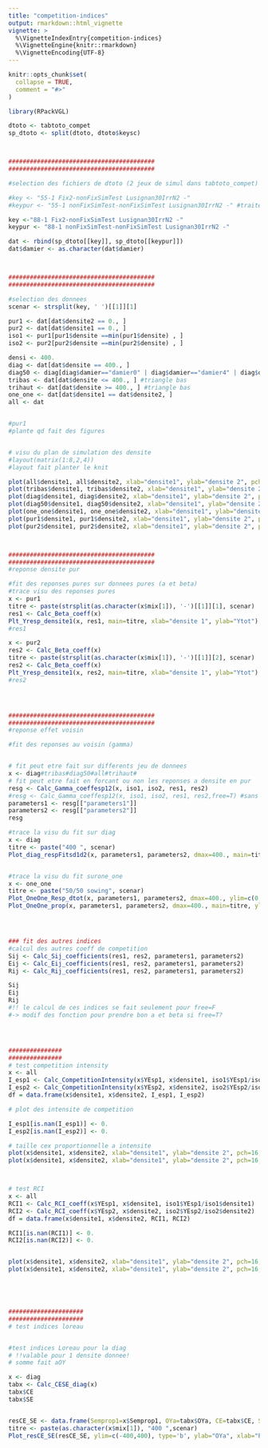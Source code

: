 ```yaml
---
title: "competition-indices"
output: rmarkdown::html_vignette
vignette: >
  %\VignetteIndexEntry{competition-indices}
  %\VignetteEngine{knitr::rmarkdown}
  %\VignetteEncoding{UTF-8}
---
```


```r
knitr::opts_chunk$set(
  collapse = TRUE,
  comment = "#>"
)
```

```r
library(RPackVGL)
```




```r


dtoto <- tabtoto_compet
sp_dtoto <- split(dtoto, dtoto$keysc)



#########################################
#########################################

#selection des fichiers de dtoto (2 jeux de simul dans tabtoto_compet)

#key <- "55-1 Fix2-nonFixSimTest Lusignan30IrrN2 -"
#keypur <- "55-1 nonFixSimTest-nonFixSimTest Lusignan30IrrN2 -" #traitement pur en plus

key <-"88-1 Fix2-nonFixSimTest Lusignan30IrrN2 -"
keypur <- "88-1 nonFixSimTest-nonFixSimTest Lusignan30IrrN2 -"

dat <- rbind(sp_dtoto[[key]], sp_dtoto[[keypur]])
dat$damier <- as.character(dat$damier)



#########################################
#########################################

#selection des donnees
scenar <- strsplit(key, ' ')[[1]][1]

pur1 <- dat[dat$densite2 == 0., ]
pur2 <- dat[dat$densite1 == 0., ]
iso1 <- pur1[pur1$densite ==min(pur1$densite) , ]
iso2 <- pur2[pur2$densite ==min(pur2$densite) , ]

densi <- 400.
diag <- dat[dat$densite == 400., ]
diag50 <- diag[diag$damier=="damier0" | diag$damier=="damier4" | diag$damier=="damier8",] #point 50/50
tribas <- dat[dat$densite <= 400., ] #triangle bas
trihaut <- dat[dat$densite >= 400., ] #triangle bas
one_one <- dat[dat$densite1 == dat$densite2, ]
all <- dat


#pur1
#plante qd fait des figures


# visu du plan de simulation des densite
#layout(matrix(1:8,2,4))
#layout fait planter le knit

plot(all$densite1, all$densite2, xlab="densite1", ylab="densite 2", pch=16, cex=2, main ="all", xlim=c(0,400), ylim=c(0,400))
plot(tribas$densite1, tribas$densite2, xlab="densite1", ylab="densite 2", pch=16, cex=2, main ="tribas", xlim=c(0,400), ylim=c(0,400))
plot(diag$densite1, diag$densite2, xlab="densite1", ylab="densite 2", pch=16, cex=2, main ="diag", xlim=c(0,400), ylim=c(0,400))
plot(diag50$densite1, diag50$densite2, xlab="densite1", ylab="densite 2", pch=16, cex=2, main ="diag50", xlim=c(0,400), ylim=c(0,400))
plot(one_one$densite1, one_one$densite2, xlab="densite1", ylab="densite 2", pch=16, cex=2, main ="one_one", xlim=c(0,400), ylim=c(0,400))
plot(pur1$densite1, pur1$densite2, xlab="densite1", ylab="densite 2", pch=16, cex=2, main ="pur1", xlim=c(0,400), ylim=c(0,400))
plot(pur2$densite1, pur2$densite2, xlab="densite1", ylab="densite 2", pch=16, cex=2, main ="pur2", xlim=c(0,400), ylim=c(0,400))



#########################################
#########################################
#reponse densite pur

#fit des reponses pures sur donnees pures (a et beta)
#trace visu des reponses pures
x <- pur1
titre <- paste(strsplit(as.character(x$mix[1]), '-')[[1]][1], scenar)
res1 <- Calc_Beta_coeff(x)
Plt_Yresp_densite1(x, res1, main=titre, xlab="densite 1", ylab="Ytot")
#res1

x <- pur2
res2 <- Calc_Beta_coeff(x)
titre <- paste(strsplit(as.character(x$mix[1]), '-')[[1]][2], scenar)
res2 <- Calc_Beta_coeff(x)
Plt_Yresp_densite1(x, res2, main=titre, xlab="densite 1", ylab="Ytot")
#res2




#########################################
#########################################
#reponse effet voisin

#fit des reponses au voisin (gamma)


# fit peut etre fait sur differents jeu de donnees
x <- diag#tribas#diag50#all#trihaut#
# fit peut etre fait en forcant ou non les reponses a densite en pur
resg <- Calc_Gamma_coeffesp12(x, iso1, iso2, res1, res2)
#resg <- Calc_Gamma_coeffesp12(x, iso1, iso2, res1, res2,free=T) #sans forcage
parameters1 <- resg[["parameters1"]]
parameters2 <- resg[["parameters2"]]
resg

#trace la visu du fit sur diag
x <- diag
titre <- paste("400 ", scenar)
Plot_diag_respFitsd1d2(x, parameters1, parameters2, dmax=400., main=titre, xlab="densite diag", ylab="Ytot")


#trace la visu du fit surone_one
x <- one_one
titre <- paste("50/50 sowing", scenar)
Plot_OneOne_Resp_dtot(x, parameters1, parameters2, dmax=400., ylim=c(0,2300), main=titre, xlim=c(0, max(x$densite1+x$densite2)), xlab="densite one-one", ylab="Ytot")
Plot_OneOne_prop(x, parameters1, parameters2, dmax=400., main=titre, ylim=c(0,1), xlim=c(0, max(x$densite1+x$densite2)), xlab="densite one-one",ylab="sp prop")




### fit des autres indices
#calcul des autres coeff de competition
Sij <- Calc_Sij_coefficients(res1, res2, parameters1, parameters2)
Eij <- Calc_Eij_coefficients(res1, res2, parameters1, parameters2)
Rij <- Calc_Rij_coefficients(res1, res2, parameters1, parameters2)

Sij
Eij
Rij
#!! le calcul de ces indices se fait seulement pour free=F
#-> modif des fonction pour prendre bon a et beta si free=T?




###############
###############
# test competition intensity
x <- all
I_esp1 <- Calc_CompetitionIntensity(x$YEsp1, x$densite1, iso1$YEsp1/iso1$densite1)
I_esp2 <- Calc_CompetitionIntensity(x$YEsp2, x$densite2, iso2$YEsp2/iso2$densite2)
df = data.frame(x$densite1, x$densite2, I_esp1, I_esp2)

# plot des intensite de competition

I_esp1[is.nan(I_esp1)] <- 0.
I_esp2[is.nan(I_esp2)] <- 0.

# taille cex proportionnelle a intensite
plot(x$densite1, x$densite2, xlab="densite1", ylab="densite 2", pch=16, cex=2*I_esp1, main ="Competition Intensity esp 1", xlim=c(0,400), ylim=c(0,400))
plot(x$densite1, x$densite2, xlab="densite1", ylab="densite 2", pch=16, cex=2*I_esp2, main ="Competition Intensity esp 2", xlim=c(0,400), ylim=c(0,400))



# test RCI
x <- all
RCI1 <- Calc_RCI_coeff(x$YEsp1, x$densite1, iso1$YEsp1/iso1$densite1)
RCI2 <- Calc_RCI_coeff(x$YEsp2, x$densite2, iso2$YEsp2/iso2$densite2)
df = data.frame(x$densite1, x$densite2, RCI1, RCI2)

RCI1[is.nan(RCI1)] <- 0.
RCI2[is.nan(RCI2)] <- 0.


plot(x$densite1, x$densite2, xlab="densite1", ylab="densite 2", pch=16, cex=3*RCI1, main ="RCI esp 1", xlim=c(0,400), ylim=c(0,400))
plot(x$densite1, x$densite2, xlab="densite1", ylab="densite 2", pch=16, cex=3*RCI2, main ="RCI esp 2", xlim=c(0,400), ylim=c(0,400))





#####################
#####################
# test indices loreau


#test indices Loreau pour la diag
# !!valable pour 1 densite donnee!
# somme fait aOY

x <- diag
tabx <- Calc_CESE_diag(x)
tabx$CE
tabx$SE


resCE_SE <- data.frame(Semprop1=x$Semprop1, OYa=tabx$OYa, CE=tabx$CE, SE=tabx$SE)
titre <- paste(as.character(x$mix[1]), "400 ",scenar)
Plot_resCE_SE(resCE_SE, ylim=c(-400,400), type='b', ylab="OYa", xlab="Prop1", main=titre)




```
